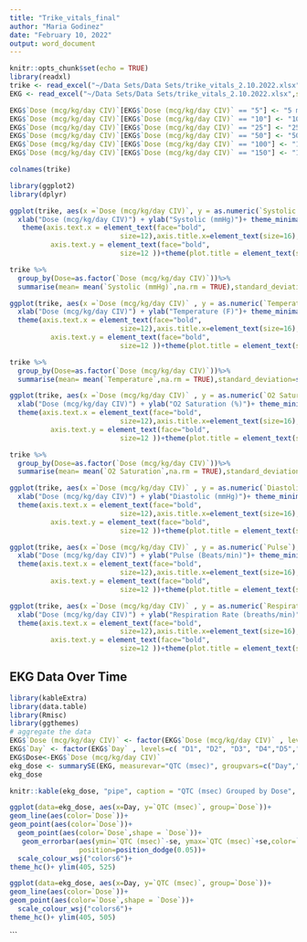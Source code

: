 ---
title: "Trike_vitals_final"
author: "Maria Godinez"
date: "February 10, 2022"
output: word_document
---

```{r setup, include=FALSE}
knitr::opts_chunk$set(echo = TRUE)
library(readxl)
trike <- read_excel("~/Data Sets/Data Sets/trike_vitals_2.10.2022.xlsx",sheet = "Infusion TimePoint Vitals")
EKG <- read_excel("~/Data Sets/Data Sets/trike_vitals_2.10.2022.xlsx",sheet = "EKG")

```

```{r include=FALSE}
EKG$`Dose (mcg/kg/day CIV)`[EKG$`Dose (mcg/kg/day CIV)` == "5"] <- "5 mcg/kg"
EKG$`Dose (mcg/kg/day CIV)`[EKG$`Dose (mcg/kg/day CIV)` == "10"] <- "10 mcg/kg"
EKG$`Dose (mcg/kg/day CIV)`[EKG$`Dose (mcg/kg/day CIV)` == "25"] <- "25 mcg/kg"
EKG$`Dose (mcg/kg/day CIV)`[EKG$`Dose (mcg/kg/day CIV)` == "50"] <- "50 mcg/kg"
EKG$`Dose (mcg/kg/day CIV)`[EKG$`Dose (mcg/kg/day CIV)` == "100"] <- "100 mcg/kg"
EKG$`Dose (mcg/kg/day CIV)`[EKG$`Dose (mcg/kg/day CIV)` == "150"] <- "150 mcg/kg"
```

```{r echo=FALSE}
colnames(trike)
```


```{r include=FALSE}
library(ggplot2)
library(dplyr)
```




```{r echo=FALSE, fig.height=6, fig.width=8, warning=FALSE}
ggplot(trike, aes(x =`Dose (mcg/kg/day CIV)`, y = as.numeric(`Systolic (mmHg)`),group=1))+scale_x_discrete(limits = c("5", "10", "25","50","100","150")) + geom_jitter(alpha = 0.4, color='orange')+ stat_summary(fun.y = "mean", geom = "line",na.rm = TRUE, color='blue')+stat_summary(fun.data = "mean_se", geom = "errorbar", color='forest green', size=1.2,width=.5)+stat_summary(fun.y = "mean", geom = "point",na.rm = TRUE,size=4, color='red')+ggtitle("Systolic Blood Pressue") +
  xlab("Dose (mcg/kg/day CIV)") + ylab("Systolic (mmHg)")+ theme_minimal()+theme(plot.title = element_text(hjust = 0.5))+theme( axis.line = element_line(colour = "black", size = 1, linetype = "solid"))+scale_y_continuous(breaks=seq(0,210,20))+
   theme(axis.text.x = element_text(face="bold",
                           size=12),axis.title.x=element_text(size=16),axis.title.y=element_text(size=16),
          axis.text.y = element_text(face="bold",  
                           size=12 ))+theme(plot.title = element_text(size=22))

```




```{r eval=FALSE, include=FALSE}
trike %>%
  group_by(Dose=as.factor(`Dose (mcg/kg/day CIV)`))%>%
  summarise(mean= mean(`Systolic (mmHg)`,na.rm = TRUE),standard_deviation=sd(`Systolic (mmHg)`,na.rm = TRUE))
```


```{r echo=FALSE, fig.height=6, fig.width=8, warning=FALSE}
ggplot(trike, aes(x =`Dose (mcg/kg/day CIV)` , y = as.numeric(`Temperature`), group=1))+scale_x_discrete(limits = c("5", "10", "25","50","100","150")) + geom_jitter(alpha = 0.4, color='orange',width = .3)+stat_summary(fun.y = "mean", geom = "line",na.rm = TRUE, color='blue')+ stat_summary(fun.data = "mean_se", geom = "errorbar", color='forest green', size=1.1,width=.5)+stat_summary(fun.y = "mean", geom = "point",na.rm = TRUE,size=3.5, color='red')+ggtitle("Body Temperature") +
  xlab("Dose (mcg/kg/day CIV)") + ylab("Temperature (F)")+ theme_minimal()+theme(plot.title = element_text(hjust = 0.5))+theme( axis.line = element_line(colour = "black", size = 1, linetype = "solid"))+scale_y_continuous(breaks=seq(0,120,1))+
  theme(axis.text.x = element_text(face="bold",
                           size=12),axis.title.x=element_text(size=16),axis.title.y=element_text(size=16),
          axis.text.y = element_text(face="bold",  
                           size=12 ))+theme(plot.title = element_text(size=22))
```

```{r eval=FALSE, warning=FALSE, include=FALSE}
trike %>%
  group_by(Dose=as.factor(`Dose (mcg/kg/day CIV)`))%>%
  summarise(mean= mean(`Temperature`,na.rm = TRUE),standard_deviation=sd(as.numeric(`Temperature`),na.rm = TRUE))
```


```{r echo=FALSE, fig.height=6, fig.width=8, warning=FALSE}
ggplot(trike, aes(x =`Dose (mcg/kg/day CIV)` , y = as.numeric(`O2 Saturation`), group=1))+scale_x_discrete(limits = c("5", "10", "25","50","100","150")) +geom_jitter(alpha = 0.4, color='orange',width = .3)+stat_summary(fun.y = "mean", geom = "line",na.rm = TRUE, color='blue')+stat_summary(fun.data = "mean_se", geom = "errorbar", color='forest green', size=1,width=.5)+stat_summary(fun.y = "mean", geom = "point",na.rm = TRUE,size=3, color='red')+ggtitle("O2 Saturation (%)") +
  xlab("Dose (mcg/kg/day CIV)") + ylab("O2 Saturation (%)")+ theme_minimal()+theme(plot.title = element_text(hjust = 0.5))+theme( axis.line = element_line(colour = "black", size = 1, linetype = "solid"))+scale_y_continuous(breaks=seq(0,120,2))+
  theme(axis.text.x = element_text(face="bold",
                           size=12),axis.title.x=element_text(size=16),axis.title.y=element_text(size=16),
          axis.text.y = element_text(face="bold",  
                           size=12 ))+theme(plot.title = element_text(size=22))
```

```{r include=FALSE}
trike %>%
  group_by(Dose=as.factor(`Dose (mcg/kg/day CIV)`))%>%
  summarise(mean= mean(`O2 Saturation`,na.rm = TRUE),standard_deviation=sd(`O2 Saturation`,na.rm = TRUE), n_obs = n())
```

```{r echo=FALSE, warning=FALSE}
ggplot(trike, aes(x =`Dose (mcg/kg/day CIV)` , y = as.numeric(`Diastolic (mmHg)`), group=1))+scale_x_discrete(limits = c("5", "10", "25","50","100","150")) +geom_jitter(alpha = 0.4, color='orange',width = .3)+stat_summary(fun.y = "mean", geom = "line",na.rm = TRUE, color='blue')+stat_summary(fun.data = "mean_se", geom = "errorbar", color='forest green', size=1,width=.5)+stat_summary(fun.y = "mean", geom = "point",na.rm = TRUE,size=3, color='red')+ggtitle("Diastolic Blood Pressure") +
  xlab("Dose (mcg/kg/day CIV)") + ylab("Diastolic (mmHg)")+ theme_minimal()+theme(plot.title = element_text(hjust = 0.5))+theme( axis.line = element_line(colour = "black", size = 1, linetype = "solid"))+scale_y_continuous(breaks=seq(0,120,10))+
  theme(axis.text.x = element_text(face="bold",
                           size=12),axis.title.x=element_text(size=16),axis.title.y=element_text(size=16),
          axis.text.y = element_text(face="bold",  
                           size=12 ))+theme(plot.title = element_text(size=22))
```


```{r echo=FALSE, warning=FALSE}
ggplot(trike, aes(x =`Dose (mcg/kg/day CIV)` , y = as.numeric(`Pulse`), group=1))+scale_x_discrete(limits = c("5", "10", "25","50","100","150")) +geom_jitter(alpha = 0.4, color='orange',width = .3)+stat_summary(fun.y = "mean", geom = "line",na.rm = TRUE, color='blue')+stat_summary(fun.data = "mean_se", geom = "errorbar", color='forest green', size=1,width=.5)+stat_summary(fun.y = "mean", geom = "point",na.rm = TRUE,size=3, color='red')+ggtitle("Pulse") +
  xlab("Dose (mcg/kg/day CIV)") + ylab("Pulse (Beats/min)")+ theme_minimal()+theme(plot.title = element_text(hjust = 0.5))+theme( axis.line = element_line(colour = "black", size = 1, linetype = "solid"))+scale_y_continuous(breaks=seq(0,140,10))+
  theme(axis.text.x = element_text(face="bold",
                           size=12),axis.title.x=element_text(size=16),axis.title.y=element_text(size=16),
          axis.text.y = element_text(face="bold",  
                           size=12 ))+theme(plot.title = element_text(size=22))
```

```{r echo=FALSE, warning=FALSE}
ggplot(trike, aes(x =`Dose (mcg/kg/day CIV)` , y = as.numeric(`Respiration Rate`), group=1))+scale_x_discrete(limits = c("5", "10", "25","50","100","150")) +geom_jitter(alpha = 0.4, color='orange',width = .3)+stat_summary(fun.y = "mean", geom = "line",na.rm = TRUE, color='blue')+stat_summary(fun.data = "mean_se", geom = "errorbar", color='forest green', size=1,width=.5)+stat_summary(fun.y = "mean", geom = "point",na.rm = TRUE,size=3, color='red')+ggtitle("Respiration Rate") +
  xlab("Dose (mcg/kg/day CIV)") + ylab("Respiration Rate (breaths/min)")+ theme_minimal()+theme(plot.title = element_text(hjust = 0.5))+theme( axis.line = element_line(colour = "black", size = 1, linetype = "solid"))+scale_y_continuous(breaks=seq(0,30,2))+
  theme(axis.text.x = element_text(face="bold",
                           size=12),axis.title.x=element_text(size=16),axis.title.y=element_text(size=16),
          axis.text.y = element_text(face="bold",  
                           size=12 ))+theme(plot.title = element_text(size=22))
```
## EKG Data Over Time

```{r include=FALSE}
library(kableExtra)
library(data.table)
library(Rmisc)
library(ggthemes)
# aggregate the data
EKG$`Dose (mcg/kg/day CIV)` <- factor(EKG$`Dose (mcg/kg/day CIV)` , levels=c( "5 mcg/kg", "10 mcg/kg", "25 mcg/kg", "50 mcg/kg","100 mcg/kg","150 mcg/kg"))
EKG$`Day` <- factor(EKG$`Day` , levels=c( "D1", "D2", "D3", "D4","D5","D8","D9","D10","D11","D12","D15","D16","D17","D18","D19"))
EKG$Dose<-EKG$`Dose (mcg/kg/day CIV)`
ekg_dose <- summarySE(EKG, measurevar="QTC (msec)", groupvars=c("Day","Dose"))
ekg_dose
```

```{r echo=FALSE}
knitr::kable(ekg_dose, "pipe", caption = "QTC (msec) Grouped by Dose", digits = 2)
```

```{r echo=FALSE,fig.height=5, fig.width=7.5}
ggplot(data=ekg_dose, aes(x=Day, y=`QTC (msec)`, group=`Dose`))+
geom_line(aes(color=`Dose`))+
geom_point(aes(color=`Dose`))+
  geom_point(aes(color=`Dose`,shape = `Dose`))+
   geom_errorbar(aes(ymin=`QTC (msec)`-se, ymax=`QTC (msec)`+se,color=`Dose`), width=.2,
                 position=position_dodge(0.05))+
  scale_colour_wsj("colors6")+
theme_hc()+ ylim(405, 525)
```




```{r echo=FALSE, fig.height=5, fig.width=7.5}

ggplot(data=ekg_dose, aes(x=Day, y=`QTC (msec)`, group=`Dose`))+
geom_line(aes(color=`Dose`))+
geom_point(aes(color=`Dose`,shape = `Dose`))+
  scale_colour_wsj("colors6")+
theme_hc()+ ylim(405, 505)
```
```





